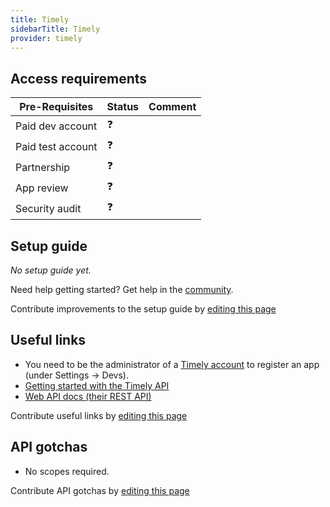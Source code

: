 ```yaml
---
title: Timely
sidebarTitle: Timely
provider: timely
---
```




<Overview />
<PreBuiltTooling provider={providers[pageMetadata.provider]} />
<PreBuiltUseCases />

## Access requirements
| Pre-Requisites | Status | Comment|
| - | - | - |
| Paid dev account | ❓ |  |
| Paid test account | ❓ |  |
| Partnership | ❓ | |
| App review | ❓ |  |
| Security audit | ❓ | |


## Setup guide

_No setup guide yet._

<Tip>Need help getting started? Get help in the [community](https://nango.dev/slack).</Tip>

<Note>Contribute improvements to the setup guide by [editing this page](https://github.com/nangohq/nango/tree/master/docs-v2/integrations/all/timely.mdx)</Note>


## Useful links

-   You need to be the administrator of a [Timely account](https://app.timelyapp.com) to register an app (under Settings -> Devs).
-   [Getting started with the Timely API](https://support.timelyapp.com/en/articles/5169847-getting-started-with-timely-s-api)
-   [Web API docs (their REST API)](https://dev.timelyapp.com)

<Note>Contribute useful links by [editing this page](https://github.com/nangohq/nango/tree/master/docs-v2/integrations/all/timely.mdx)</Note>

## API gotchas

-   No scopes required.

<Note>Contribute API gotchas by [editing this page](https://github.com/nangohq/nango/tree/master/docs-v2/integrations/all/timely.mdx)</Note>
